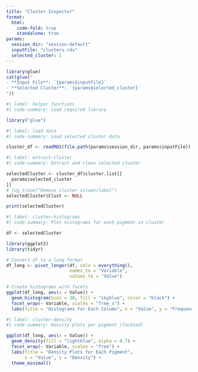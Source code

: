 ```yaml
---
title: "Cluster Inspector"
format:
  html:
    code-fold: true
    standalone: true
params:
  session_dir: "session-default"
  inputFile: "clusters.rds"
  selected_cluster: 1
---
```


```r
library(glue)
cat(glue("
- **Input File**: `{params$inputFile}`  
- **Selected Cluster**: `{params$selected_cluster}`  
"))
```

```R
#| label: helper functions
#| code-summary: Load required library

library("glue")
```

```R
#| label: load data
#| code-summary: Load selected cluster data

cluster_df <- readRDS(file.path(params$session_dir, params$inputFile))

```

```R
#| label: extract-cluster
#| code-summary: Extract and clean selected cluster

selectedCluster <- cluster_df$cluster.list[[
  params$selected_cluster
]]
# log_trace("Remove cluster column/label")
selectedCluster$Clust <- NULL

print(selectedCluster)
```

```R
#| label: cluster-histograms
#| code-summary: Plot histograms for each pigment in cluster

df <- selectedCluster

library(ggplot2)
library(tidyr)

# Convert df to a long format
df_long <- pivot_longer(df, cols = everything(), 
                        names_to = "Variable", 
                        values_to = "Value")

# Create histograms with facets
ggplot(df_long, aes(x = Value)) +
  geom_histogram(bins = 30, fill = "skyblue", color = "black") +
  facet_wrap(~ Variable, scales = "free_x") +
  labs(title = "Histograms for Each Column", x = "Value", y = "Frequency")


```

```R
#| label: cluster-density
#| code-summary: Density plots per pigment (faceted)

ggplot(df_long, aes(x = Value)) +
  geom_density(fill = "lightblue", alpha = 0.7) +
  facet_wrap(~ Variable, scales = "free") +
  labs(title = "Density Plots for Each Pigment",
       x = "Value", y = "Density") +
  theme_minimal()


```
